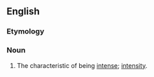 ==English==

===Etymology===
{{suffix|en|intense|ness}}

===Noun===
{{en-noun|~}}

# The characteristic of being [[intense]]; [[intensity]].